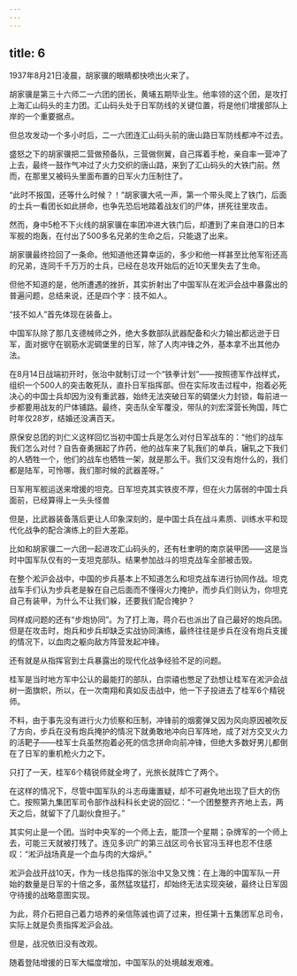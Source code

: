 ```yaml
---
---
---
```

title: 6
---



1937年8月21日凌晨，胡家骥的眼睛都快喷出火来了。

胡家骥是第三十六师二一六团的团长，黄埔五期毕业生。他率领的这个团，是攻打上海汇山码头的主力团。汇山码头处于日军防线的关键位置，将是他们增援部队上岸的一个重要据点。

但总攻发动一个多小时后，二一六团连汇山码头前的唐山路日军防线都冲不过去。

盛怒之下的胡家骥把二营做预备队，三营做侧翼，自己挥着手枪，亲自率一营冲了上去，最终一鼓作气冲过了火力交织的唐山路，来到了汇山码头的大铁门前。然而，在那里又被码头里面布置的日军火力压制住了。

“此时不报国，还等什么时候？！”胡家骥大吼一声，第一个带头爬上了铁门，后面的士兵一看团长如此拼命，也争先恐后地踏着战友们的尸体，拼死往里攻击。

然而，身中5枪不下火线的胡家骥在率团冲进大铁门后，却遭到了来自港口的日本军舰的炮轰，在付出了500多名兄弟的生命之后，只能退了出来。

胡家骥最终捡回了一条命。他知道他还算幸运的，多少和他一样甚至比他军衔还高的兄弟，连同千千万万的士兵，已经在总攻开始后的近10天里失去了生命。

但他不知道的是，他所遭遇的挫折，其实折射出了中国军队在淞沪会战中暴露出的普遍问题，总结来说，还是四个字：技不如人。

“技不如人”首先体现在装备上。

中国军队除了那几支德械师之外，绝大多数部队武器配备和火力输出都远逊于日军，面对据守在钢筋水泥碉堡里的日军，除了人肉冲锋之外，基本拿不出其他办法。

在8月14日战端初开时，张治中就制订过一个“铁拳计划”——按照德军作战样式，组织一个500人的突击敢死队，直扑日军指挥部。但在实际攻击过程中，抱着必死决心的中国士兵却因为没有重武器，始终无法突破日军的碉堡火力封锁，每前进一步都要用战友的尸体铺路。最终，突击队全军覆没，带队的刘宏深营长殉国，阵亡时年仅28岁，结婚还没满百天。

原保安总团的刘仁义这样回忆当初中国士兵是怎么对付日军战车的：“他们的战车我们怎么对付？自告奋勇捆起了炸药，他的战车来了轧我们的单兵，辗轧之下我们的人牺牲一个，他们的战车也牺牲一架，就是那么干。我们又没有炮什么的，我们都是陆军，可怜哪，我们那时候的武器差呀。”

日军用军舰运送来增援的坦克。日军坦克其实铁皮不厚，但在火力孱弱的中国士兵面前，已经算得上一头头怪兽



但是，比武器装备落后更让人印象深刻的，是中国士兵在战斗素质、训练水平和现代化战争的配合演练上的巨大差距。

比如和胡家骥二一六团一起进攻汇山码头的，还有杜聿明的南京装甲团——这是当时中国军队仅有的一支坦克部队。结果参加战斗的坦克战车全部被击毁。

在整个淞沪会战中，中国的步兵基本上不知道怎么和坦克战车进行协同作战。坦克战车手们认为步兵老是躲在自己后面而不懂得火力掩护，而步兵们则认为，你坦克自己有装甲，为什么不让我们躲，还要我们配合掩护？

同样成问题的还有“步炮协同”。为了打上海，蒋介石也派出了自己最好的炮兵团。但是在攻击时，炮兵和步兵却缺乏实战协同演练，最终往往是步兵在没有炮兵支援的情况下，以血肉之躯向敌方阵营发起冲锋。

还有就是从指挥官到士兵暴露出的现代化战争经验不足的问题。

桂军是当时地方军中公认的最能打的部队，白崇禧也憋足了劲想让桂军在淞沪会战树一面旗帜，所以，在一次南翔和真如反击战中，他一下子投进去了桂军6个精锐师。

不料，由于事先没有进行火力侦察和压制，冲锋前的烟雾弹又因为风向原因被吹反了方向，步兵在没有炮兵掩护的情况下就勇敢地冲向日军阵地，成了对方交叉火力的活靶子——桂军士兵虽然抱着必死的信念拼命向前冲锋，但绝大多数好男儿都倒在了日军的重机枪火力之下。

只打了一天，桂军6个精锐师就全垮了，光旅长就阵亡了两个。

在这样的情况下，尽管中国军队的斗志毋庸置疑，却不可避免地出现了巨大的伤亡。按照第九集团军司令部作战科科长史说的回忆：“一个团整整齐齐地上去，两天之后，就留下了几副伙食担子。”

其实何止是一个团。当时中央军的一个师上去，能顶一个星期；杂牌军的一个师上去，可能三天就被打残了。连见多识广的第三战区司令长官冯玉祥也忍不住感叹：“淞沪战场真是一个血与肉的大熔炉。”

淞沪会战开战10天，作为一线总指挥的张治中又急又愧：在上海的中国军队一开始的数量是日军的十倍之多，虽然猛攻猛打，却始终无法实现突破，最终让日军固守待援的战略意图实现。

为此，蒋介石把自己着力培养的亲信陈诚也调了过来，担任第十五集团军总司令，实际上就是负责指挥淞沪会战。

但是，战况依旧没有改观。

随着登陆增援的日军大幅度增加，中国军队的处境越发艰难。